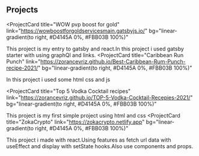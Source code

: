 ## Projects

<ProjectCard
  title="WOW pvp boost for gold"
  link="https://wowboostforgoldservicesmain.gatsbyjs.io/"
  bg="linear-gradient(to right, #D4145A 0%, #FBB03B 100%)"
>
  This project is my entry to gatsby and react.In this project i used gatsby
  starter with using graphQl and links.
</ProjectCard>
<ProjectCard
  title="Caribbean Run Punch"
  link="https://zorancevriz.github.io/Best-Caribbean-Rum-Punch-recipe-2021/"
  bg="linear-gradient(to right, #D4145A 0%, #FBB03B 100%)"
>
  In this project i used some html css and js
</ProjectCard>

<ProjectCard
  title="Top 5 Vodka Cocktail recipes"
  link="https://zorancevriz.github.io/TOP-5-Vodka-Cocktail-Recepies-2021/"
  bg="linear-gradient(to right, #D4145A 0%, #FBB03B 100%)"
>
  This project is my first simple project using html and css 
</ProjectCard>
<ProjectCard
  title="ZokaCrypto"
  link="https://zokacrypto.netlify.app"
  bg="linear-gradient(to right, #D4145A 0%, #FBB03B 100%)"
>
  This project i made with react.Using features as fetch url  data with useEffect and display with setState hooks.Also use components and props.
</ProjectCard>

